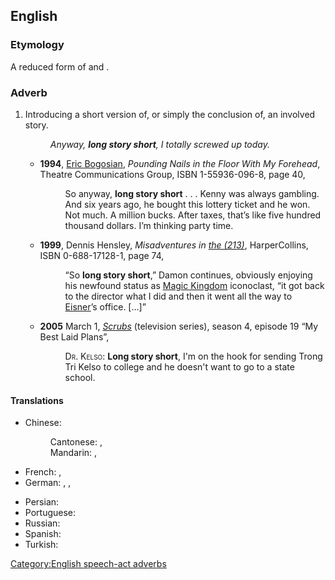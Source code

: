 ==English==

===Etymology===
A reduced form of {{m|en|to cut a long story short}} and {{m|en|to make a long story short}}.

===Adverb===
{{head|en|adverb|head=[[long]] [[story]] [[short]]}}

# {{lb|en|idiomatic}} Introducing a short version of, or simply the conclusion of, an involved story.
#: ''Anyway, '''long story short''', I totally screwed up today.''
#* '''1994''', [[w:Eric Bogosian|Eric Bogosian]], ''Pounding Nails in the Floor With My Forehead'', Theatre Communications Group, ISBN 1-55936-096-8, page 40,
#*: So anyway, '''long story short''' . . . <!-- ellipsis in original --> Kenny was always gambling. And six years ago, he bought this lottery ticket and he won. Not much. A million bucks. After taxes, that’s like five hundred thousand dollars. I’m thinking party time.
#* '''1999''', Dennis Hensley, ''Misadventures in [[w:Area code 213|the (213)]]'',<sup >[http://books.google.com/books?id=EmUaVkRgMLsC ]</sup > HarperCollins, ISBN 0-688-17128-1, page 74,
#*: “So '''long story short''',” Damon continues, obviously enjoying his newfound status as [[w:Magic Kingdom|Magic Kingdom]] iconoclast, “it got back to the director what I did and then it went all the way to [[w:Michael Eisner|Eisner]]’s office. […]”
#* '''2005''' March 1, ''[[w:Scrubs (TV series)|Scrubs]]'' (television series), season 4, episode 19 “My Best Laid Plans”,
#*: <span style="font-variant:small-caps">Dr. Kelso:</span> '''Long story short''', I'm on the hook for sending Trong Tri Kelso to college and he doesn't want to go to a state school.

====Translations====
{{trans-top|Introducing a short version of, or simply the conclusion of, an involved story}}
* Chinese:
*: Cantonese: {{t|yue|長話短說|sc=Hani}}, {{t|yue|长话短说|tr=coeng4 waa6 dyun2 syut3|sc=Hani}}
*: Mandarin: {{t+|cmn|長話短說|sc=Hani}}, {{t+|cmn|长话短说|tr=chánghuàduǎnshuō|sc=Hani}}
* French: {{t|fr|pour faire court}}, {{t+check|fr|en résumé}}
* German: {{t|de|kurz gesagt}}, {{t|de|kurz und gut}}, {{t+|de|lange Rede, kurzer Sinn}}
{{trans-mid}}
* Persian: {{t|fa|خلاصه ، القصه ، آخر سر اینکه|sc=fa-Arab}}
* Portuguese: {{t|pt|trocando em miúdos}}
* Russian: {{t|ru|коро́че говоря́}}
* Spanish: {{t|es|en resumen}}
* Turkish: {{t|tr|uzun lafın kısası}}
{{trans-bottom}}

[[Category:English speech-act adverbs]]